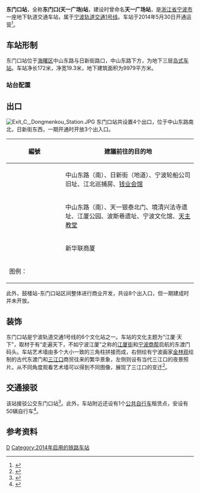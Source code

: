 {{Infobox station
| name = 东门口(天一广场)站
| eng_name = Dongmenkou (Tianyi Square) Station
| linecolour = {{NingboRT color|1|s}}
| symbol_location = 
| symbol = 
| type = [[地铁站|地铁站]]
| image = Platform of Dongmenkou Station, 2014-08-02.JPG
| alt = 
| caption = 东门口站站台，摄于2014年
| address = [[中山路_(宁波)|中山东路]]、日新街路口
| borough = [[浙江省|浙江省]][[宁波市|宁波市]][[海曙区|海曙区]]
| country = {{CHN}}
| coordinates = {{coord|format=dms|display=inline,title|Region:CN_Railway_Station}}
| owned = [[宁波市轨道交通集团有限公司|宁波市轨道交通集团]]
| operator = 宁波市轨道交通集团运营分公司
| train_operators = 
| line = {{NingboRT Sign|1|full}}
| distance = 
| platform = 1个[[岛式站台|岛式站台]]
| tracks = 2条
| bus_routes = <!--公交线路-->
| bus_stands = <!--公交站数量-->
| connections = <!--换乘交通-->
| structure = 地下车站
| hall = 地下站厅
| interchange = 
| elevator = 
| exits = 4个（不包括8个区间出入口）
| disabled = <!--无障碍设施-->
| depth = <!--车站埋深-->
| levels = 3层
| architect = 
| architectural_style = 
| colour = {{colorbox|#FFFFFD|border=black}} 白色
| status = 在用
| built = 
| opened = {{NingboRT Dater|year|month|day|line=1}}
| closed = 
| former = 
| passengers = 
| pass_year = 
| pass_rank = 
| station_hours =
| hours = {{NingboRT Station Time|1|东高|0:18|霞高|0:49|高霞|0:21}}
| first = {{NingboRT Time|1东高F|0:18}}<br />{{NingboRT Time|1高霞F|0:21}}
| last = {{NingboRT Time|1霞高L|0:49}}<br />{{NingboRT Time|1高霞L|0:21}}
| adjacent = {{s-rail-start}}
{{s-rail|title=NingboRT}}
{{s-line new|system=NingboRT|line=1|previous=鼓楼|next=江厦桥东}}
{{s-end}}
| route_map           = {{bs-map|inline=1|legend=0
|top=正线、停车线往[[鼓楼站_(宁波市)|鼓楼站]]
|map=
uSTRf\STR\STR\uSTRg
uSTR\ABZg2\ABZg3\uSTR
uSTR!~STRc2\ABZ3+1g\ABZ2+4g\uSTR!~STRc3
umABZg+1\STRc4\STRc1\umABZg+4
uSTR+BSl\BS\BS\uSTR+BSr
uSTR+BSl\BS\BS\uSTR+BSr
uSTRf\\\uSTRg
|bottom=往[[江厦桥东站|江厦桥东站]]
}}
}}
'''东门口站'''，全称'''东门口(天一广场)站'''，建设时曾命名'''天一广场站'''，是[[浙江省|浙江省]][[宁波市|宁波市]]一座地下轨道交通车站，属于[[宁波轨道交通|宁波轨道交通]][[宁波轨道交通1号线|1号线]]。车站于2014年5月30日开通运营<ref name="main">{{cite web|url=http://daily.cnnb.com.cn/dnsb/html/2009-06/26/content_96812.htm|title=详解1号线一期站点|publisher=东南商报|date=2009-06-26|accessdate=2013-01-11|archive-date=2014-12-22|archive-url=https://web.archive.org/web/20141222194000/http://daily.cnnb.com.cn/dnsb/html/2009-06/26/content_96812.htm|dead-url=no}}</ref>。

== 车站形制 ==
东门口站位于[[海曙区|海曙区]]中山东路与日新街路口，中山东路下方，为地下三层[[岛式站台|岛式车站]]。车站净长172米，净宽19.3米，地下建筑面积为9979平方米。

=== 站台配置 ===
{{RenderStations|system=NingboRT|
{{RailStStart|北}}
{{RailStLine|1|1|dir=l|{{NingboRT Sign|1}} $$鼓楼$$・{{NingboRT Terminus|1|left}}方向}}
{{RailStPlatform|岛}}
{{RailStLine|2|2|dir=r|{{NingboRT Sign|1}} $$江厦桥东$$・{{NingboRT Terminus|1|right}}方向}}
{{RailStEnd|南}}
}}

== 出口 ==
[[File:Exit_C,_Dongmenkou_Station.JPG|thumb]]
东门口站共设置4个出口，位于中山东路南北，日新街东西，一期开通时开放3个出入口。
{| class="wikitable"
! width=135px | 編號 !! 建議前往的目的地
|-
| {{NingboRT Exit|A}}
| 中山东路（南）、日新街（地道）、宁波轮船公司旧址、江北巡捕房、[[钱业会馆_(宁波)|钱业会馆]]
|-
| {{NingboRT Exit|C|Comment=E}}
| 中山东路（南）、天一银泰北门、境清兴法寺遗址、江厦公园、波斯巷遗址、宁波文化馆、[[宁波圣母升天堂|天主教堂]]
|-
| {{NingboRT Exit|1}}
| 新华联商厦
|- 
! colspan="2" style="text-align: left" | 图例：{{NingboRT Exit/Legend|E}}
|}
此外，鼓楼站-东门口站区间整体进行商业开发，共设8个出入口，但一期建成时并未开放。

== 装饰 ==
东门口站是宁波轨道交通1号线的6个文化站之一。车站的文化主题为“江厦·天下”，取材于有“走遍天下，不如宁波江厦”之称的[[江厦街|江厦街]]和[[宁波商帮|宁波商帮]]启航的东渡门码头。车站艺术墙由多个大小一致的三角柱拼接而成，右侧绘有宁波画家[[金林观|金林观]]绘制的古代东渡门和[[三江口_(宁波)|三江口]]商贸往来的繁华景象，左侧则设有当代三江口的夜景照片。从不同角度观看艺术墙可以得到不同图像，展现了三江口的变迁<ref>{{cite web|url=http://news.cnnb.com.cn/system/2014/05/13/008061217.shtml|title=宁波轨道交通1号线6个站点文化墙惊艳亮相|publisher=中国宁波网|date=2014-05-13|accessdate=2014-05-13|archive-date=2014-05-14|archive-url=https://web.archive.org/web/20140514023036/http://news.cnnb.com.cn/system/2014/05/13/008061217.shtml|dead-url=yes}}</ref>。

{{gallery
|File:Art wall in Dongmenkou Station from one side.JPG|艺术墙一侧
|File:Art wall in Dongmenkou Station from the other side.JPG|艺术墙另一侧
}}

== 交通接驳 ==
该站接驳公交东门口站<ref>{{cite web |url=http://www.nbmetro.com/line_info.php |title=宁波轨道交通车站信息查询 |publisher=宁波市轨道交通集团有限公司 |accessdate=2014-06-02 |deadurl=yes |archiveurl=https://web.archive.org/web/20150922060232/http://www.nbmetro.com/line_info.php |archivedate=2015-09-22 }}</ref>。此外，车站附近还设有1个[[宁波公共自行车|公共自行车]]租赁点，安设有50辆自行车<ref>{{cite web|url=http://news.cnnb.com.cn/system/2014/04/04/008029106.shtml|title=宁波轨道交通1号线一期公交接驳方案发布|publisher=东南商报|date=2014-04-04|accessdate=2014-05-18|archive-date=2021-10-07|archive-url=https://web.archive.org/web/20211007072619/http://news.cnnb.com.cn/system/2014/04/04/008029106.shtml}}</ref>。

== 参考资料 ==
{{commonscat|Dongmenkou Station}}
{{reflist}}

{{宁波轨道交通1号线|D}}

[[Category:海曙区轨道交通车站|D]]
[[Category:2014年启用的铁路车站|Category:2014年启用的铁路车站]]